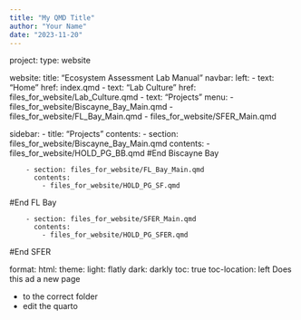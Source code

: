 ```yaml
---
title: "My QMD Title"
author: "Your Name"
date: "2023-11-20"
---
```

project: 
  type: website


website: 
  title: "Ecosystem Assessment Lab Manual"
  navbar: 
    left: 
      - text: "Home"
        href: index.qmd
      - text: "Lab Culture"
        href: files_for_website/Lab_Culture.qmd
      - text: "Projects"
        menu:
          - files_for_website/Biscayne_Bay_Main.qmd
          - files_for_website/FL_Bay_Main.qmd
          - files_for_website/SFER_Main.qmd


  sidebar: 
    - title: "Projects"
      contents: 
        - section: files_for_website/Biscayne_Bay_Main.qmd
          contents:
            - files_for_website/HOLD_PG_BB.qmd
#End Biscayne Bay 

        - section: files_for_website/FL_Bay_Main.qmd
          contents: 
            - files_for_website/HOLD_PG_SF.qmd
#End FL Bay

        - section: files_for_website/SFER_Main.qmd
          contents:
            - files_for_website/HOLD_PG_SFER.qmd
#End SFER



format: 
  html: 
    theme:
      light: flatly
      dark: darkly
    toc: true
    toc-location: left
Does this ad a new page

- to the correct folder
- edit the quarto
